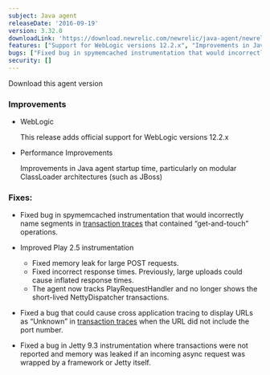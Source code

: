 ```yaml
---
subject: Java agent
releaseDate: '2016-09-19'
version: 3.32.0
downloadLink: 'https://download.newrelic.com/newrelic/java-agent/newrelic-agent/3.32.0/'
features: ["Support for WebLogic versions 12.2.x", "Improvements in Java agent startup time"]
bugs: ["Fixed bug in spymemcached instrumentation that would incorrectly name segments", "Improved Play 2.5 instrumentation", "Fixed a bug that could cause cross application tracing to display URLs as Unknown in transaction traces", "Fixed a bug in Jetty 9.3 instrumentation where transactions were not reported and memory was leaked"]
security: []
---
```

<ButtonGroup>
  <ButtonLink
    role="button"
    to="https://download.newrelic.com/newrelic/java-agent/newrelic-agent/3.32.0/"
    variant="primary"
  >
    Download this agent version
  </ButtonLink>
</ButtonGroup>

### Improvements

* WebLogic

  This release adds official support for WebLogic versions 12.2.x
* Performance Improvements

  Improvements in Java agent startup time, particularly on modular ClassLoader architectures (such as JBoss)

### Fixes:

* Fixed bug in spymemcached instrumentation that would incorrectly name segments in [transaction traces](https://docs.newrelic.com/docs/apm/transactions/transaction-traces/transaction-trace-details) that contained “get-and-touch” operations.
* Improved Play 2.5 instrumentation

  * Fixed memory leak for large POST requests.
  * Fixed incorrect response times. Previously, large uploads could cause inflated response times.
  * The agent now tracks PlayRequestHandler and no longer shows the short-lived NettyDispatcher transactions.
* Fixed a bug that could cause cross application tracing to display URLs as “Unknown” in [transaction traces](https://docs.newrelic.com/docs/apm/transactions/transaction-traces/transaction-trace-details) when the URL did not include the port number.
* Fixed a bug in Jetty 9.3 instrumentation where transactions were not reported and memory was leaked if an incoming async request was wrapped by a framework or Jetty itself.
